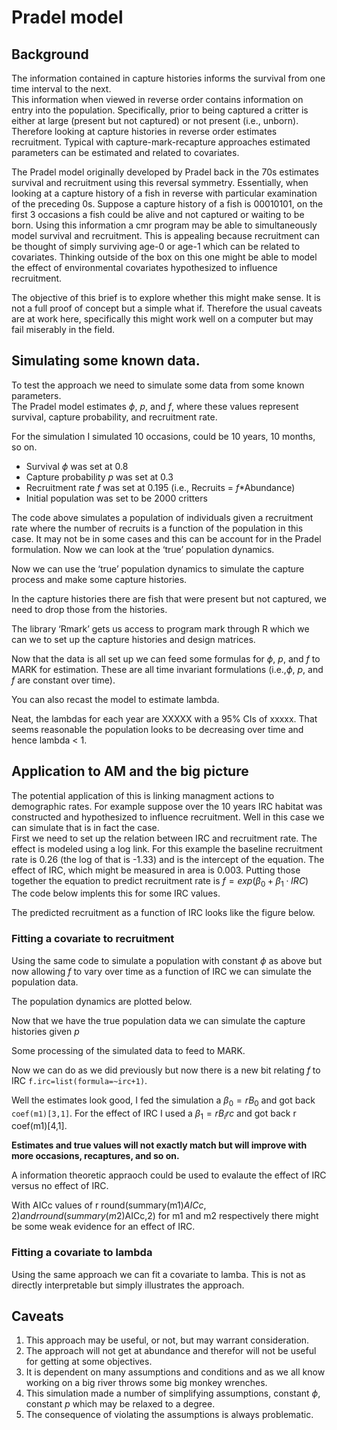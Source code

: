 # Pradel model




## Background

The information contained in capture histories informs the survival from one time interval to the next.  
This information when viewed in reverse order contains information on entry into the population.
Specifically, prior to being captured a critter is either at large (present but not captured) or not present (i.e., unborn).
Therefore looking at capture histories in reverse order estimates recruitment.
Typical with capture-mark-recapture approaches estimated parameters can be estimated and related to covariates.


The Pradel model originally developed by Pradel back in the 70s estimates survival and recruitment using this reversal symmetry.
Essentially, when looking at a capture history of a fish in reverse with particular examination of the preceding 0s.
Suppose a capture history of a fish is 00010101, on the first 3 occasions a fish could be alive and not captured or waiting to be born.
Using this information a cmr program may be able to simultaneously model survival and recruitment.
This is appealing because recruitment can be thought of simply surviving age-0 or age-1 which can be related to covariates.
Thinking outside of the box on this one might be able to model the effect of environmental covariates hypothesized to influence recruitment.   


The objective of this brief is to explore whether this might make sense.  It is not a full proof of concept but a simple what if.
Therefore the usual caveats are at work here, specifically this might work well on a computer but may fail miserably in the field.

## Simulating some known data.

To test the approach we need to simulate some data from some known parameters.  
The Pradel model estimates $\phi$, $p$, and $f$, where these values represent survival, capture probability, and recruitment rate.

For the simulation I simulated 10 occasions, could be 10 years, 10 months, so on.

* Survival $\phi$ was set at 0.8
* Capture probability $p$ was set at 0.3
* Recruitment rate $f$ was set at 0.195 (i.e., Recruits = $f$*Abundance)
* Initial population was set to be 2000 critters

The code above simulates a population of individuals given a recruitment rate where the number of recruits is a function of the population in this case.
It may not be in some cases and this can be account for in the Pradel formulation.
Now we can look at the 'true' population dynamics.

Now we can use the 'true' population dynamics to simulate the capture process and make some capture histories.



In the capture histories there are fish that were present but not captured, we need to drop those from the histories.

The library 'Rmark' gets us access to program mark through R which we can we to set up the capture histories and design matrices.

Now that the data is all set up we can feed some formulas for $\phi$, $p$, and $f$ to MARK for estimation.
These are all time invariant formulations (i.e.,$\phi$, $p$, and $f$ are constant over time). 


You can also recast the model to estimate lambda.


Neat, the lambdas for each year are XXXXX with a 95% CIs of 
xxxxx.
That seems reasonable the population looks to be decreasing over time and hence lambda < 1.  


## Application to AM and the big picture

The potential application of this is linking managment actions to demographic rates.
For example suppose over the 10 years IRC habitat was constructed and hypothesized to influence recruitment.
Well in this case we can simulate that is in fact the case.  
First we need to set up the relation between IRC and recruitment rate.
The effect is modeled using a log link. 
For this example the baseline recruitment rate is 0.26 (the log of that is -1.33) and is the intercept of the equation.
The effect of IRC, which might be measured in area is 0.003.
Putting those together the equation to predict recruitment rate is $f= exp(\beta_{0} + \beta_{1} \cdot IRC)$
The code below implents this for some IRC values.


The predicted recruitment as a function of IRC looks like the figure below.

### Fitting a covariate to recruitment

Using the same code to simulate a population with constant $\phi$ as above but now allowing $f$ to vary over time as a function of IRC we can simulate the population data.


The population dynamics are plotted below.



Now that we have the true population data we can simulate the capture histories given $p$

Some processing of the simulated data to feed to MARK.

Now we can do as we did previously but now there is a new bit relating $f$ to IRC `f.irc=list(formula=~irc+1)`.

Well the estimates look good, I fed the simulation a $\beta_{0} = r B_0$ and got back ` coef(m1)[3,1]`.
For the effect of IRC I used a $\beta_{1} = r B_irc$ and got back r coef(m1)[4,1].

  
**Estimates and true values will not exactly match but will improve with more occasions, recaptures, and so on.**
 
A information theoretic appraoch could be used to evalaute the effect of IRC versus no effect of IRC.

With AICc values of r round(summary(m1)$AICc,2) and 
 r round(summary(m2)$AICc,2) for m1 and m2 respectively there might be some weak evidence for an effect of IRC.



### Fitting a covariate to lambda

Using the same approach we can fit a covariate to lamba.  This is not as directly interpretable but simply illustrates the approach.

## Caveats

1. This approach may be useful, or not, but may warrant consideration.
1. The approach will not get at abundance and therefor will not be useful for getting at some objectives.
2. It is dependent on many assumptions and conditions and as we all know working on a big river throws some big monkey wrenches.
3. This simulation made a number of simplifying assumptions, constant $\phi$, constant $p$ which may be relaxed to a degree.
5. The consequence of violating the assumptions is always problematic.  

